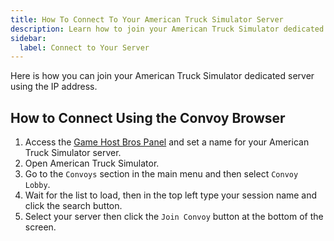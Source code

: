 ```yaml
---
title: How To Connect To Your American Truck Simulator Server
description: Learn how to join your American Truck Simulator dedicated server using the IP address.
sidebar:
  label: Connect to Your Server
---
```


Here is how you can join your American Truck Simulator dedicated server using the IP address.

## How to Connect Using the Convoy Browser

1. Access the [Game Host Bros Panel](https://panel.gamehostbros.com/) and set a name for your American Truck Simulator server.
2. Open American Truck Simulator.
3. Go to the `Convoys` section in the main menu and then select `Convoy Lobby`.
4. Wait for the list to load, then in the top left type your session name and click the search button.
5. Select your server then click the `Join Convoy` button at the bottom of the screen.
